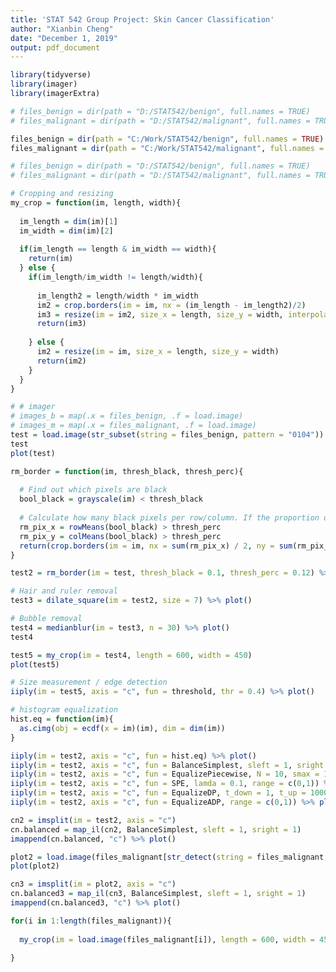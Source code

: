 ---
title: 'STAT 542 Group Project: Skin Cancer Classification'
author: "Xianbin Cheng"
date: "December 1, 2019"
output: pdf_document
---

```{r, warning = FALSE, message = FALSE, echo = FALSE}
library(tidyverse)
library(imager)
library(imagerExtra)
```

```{r}
# files_benign = dir(path = "D:/STAT542/benign", full.names = TRUE)
# files_malignant = dir(path = "D:/STAT542/malignant", full.names = TRUE)

files_benign = dir(path = "C:/Work/STAT542/benign", full.names = TRUE)
files_malignant = dir(path = "C:/Work/STAT542/malignant", full.names = TRUE)

# files_benign = dir(path = "D:/STAT542/benign", full.names = TRUE)
# files_malignant = dir(path = "D:/STAT542/malignant", full.names = TRUE)
```

```{r}
# Cropping and resizing
my_crop = function(im, length, width){
  
  im_length = dim(im)[1]
  im_width = dim(im)[2]
  
  if(im_length == length & im_width == width){
    return(im)
  } else {
    if(im_length/im_width != length/width){
      
      im_length2 = length/width * im_width
      im2 = crop.borders(im = im, nx = (im_length - im_length2)/2)
      im3 = resize(im = im2, size_x = length, size_y = width, interpolation_type = 3)
      return(im3)
      
    } else {
      im2 = resize(im = im, size_x = length, size_y = width)
      return(im2)
    }
  }
}
```

```{r}
# # imager
# images_b = map(.x = files_benign, .f = load.image)
# images_m = map(.x = files_malignant, .f = load.image)
test = load.image(str_subset(string = files_benign, pattern = "0104"))
test
plot(test)
```

```{r}
rm_border = function(im, thresh_black, thresh_perc){
  
  # Find out which pixels are black
  bool_black = grayscale(im) < thresh_black
  
  # Calculate how many black pixels per row/column. If the proportion of black pixels in a row/column exceeds thresh_perc, remove that row/column
  rm_pix_x = rowMeans(bool_black) > thresh_perc
  rm_pix_y = colMeans(bool_black) > thresh_perc
  return(crop.borders(im = im, nx = sum(rm_pix_x) / 2, ny = sum(rm_pix_y) / 2))
}

test2 = rm_border(im = test, thresh_black = 0.1, thresh_perc = 0.12) %>% plot()
```

```{r}
# Hair and ruler removal
test3 = dilate_square(im = test2, size = 7) %>% plot()
```

```{r}
# Bubble removal
test4 = medianblur(im = test3, n = 30) %>% plot()
test4
```


```{r}
test5 = my_crop(im = test4, length = 600, width = 450)
plot(test5)
```

```{r}
# Size measurement / edge detection
iiply(im = test5, axis = "c", fun = threshold, thr = 0.4) %>% plot()
```


```{r}
# histogram equalization
hist.eq = function(im){
  as.cimg(obj = ecdf(x = im)(im), dim = dim(im))
}

iiply(im = test2, axis = "c", fun = hist.eq) %>% plot()
iiply(im = test2, axis = "c", fun = BalanceSimplest, sleft = 1, sright = 1, range = c(0,1)) %>% plot()
iiply(im = test2, axis = "c", fun = EqualizePiecewise, N = 10, smax = 1, range = c(0,1)) %>% plot()
iiply(im = test2, axis = "c", fun = SPE, lamda = 0.1, range = c(0,1)) %>% plot()
iiply(im = test2, axis = "c", fun = EqualizeDP, t_down = 1, t_up = 1000, range = c(0,1)) %>% plot()
iiply(im = test2, axis = "c", fun = EqualizeADP, range = c(0,1)) %>% plot()
```

```{r}
cn2 = imsplit(im = test2, axis = "c")
cn.balanced = map_il(cn2, BalanceSimplest, sleft = 1, sright = 1)
imappend(cn.balanced, "c") %>% plot()
```

```{r}
plot2 = load.image(files_malignant[str_detect(string = files_malignant, pattern = "0010094")])
plot(plot2)
```

```{r}
cn3 = imsplit(im = plot2, axis = "c")
cn.balanced3 = map_il(cn3, BalanceSimplest, sleft = 1, sright = 1)
imappend(cn.balanced3, "c") %>% plot()
```

```{r}
for(i in 1:length(files_malignant)){
  
  my_crop(im = load.image(files_malignant[i]), length = 600, width = 450) %>% imager::save.image(im = ., file = paste0("D:/STAT542/my_malignant/malignant", i, ".jpeg"))
  
}
```


